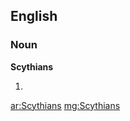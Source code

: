 ==English==

===Noun===
'''Scythians'''

# {{plural of|[[Scythian]]}}

[[ar:Scythians]]
[[mg:Scythians]]